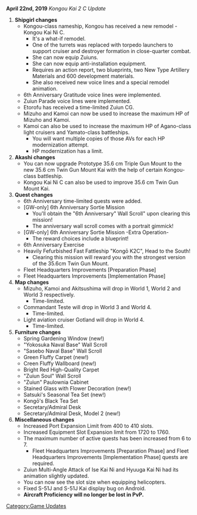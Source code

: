 '''April 22nd, 2019''' ''Kongou Kai 2 C Update''

# '''Shipgirl changes'''
#* Kongou-class nameship, Kongou has received a new remodel - Kongou Kai Ni C.
#** It's a what-if remodel.
#** One of the turrets was replaced with torpedo launchers to support cruiser and destroyer formation in close-quarter combat.
#** She can now equip Zuiuns.
#** She can now equip anti-installation equipment.
#** Requires an action report, two blueprints, two New Type Artillery Materials and 600 development materials.
#** She also received new voice lines and a special remodel animation.
#* 6th Anniversary Gratitude voice lines were implemented.
#* Zuiun Parade voice lines were implemented.
#* Etorofu has received a time-limited Zuiun CG.
#* Mizuho and Kamoi can now be used to increase the maximum HP of Mizuho and Kamoi.
#* Kamoi can also be used to increase the maximum HP of Agano-class light cruisers and Yamato-class battleships.
#** You will want multiple copies of those AVs for each HP modernization attempt.
#** HP modernization has a limit.
# '''Akashi changes'''
#* You can now upgrade Prototype 35.6 cm Triple Gun Mount to the new 35.6 cm Twin Gun Mount Kai with the help of certain Kongou-class battleship.
#* Kongou Kai Ni C can also be used to improve 35.6 cm Twin Gun Mount Kai.
# '''Quest changes'''
#* 6th Anniversary time-limited quests were added.
#* [GW-only] 6th Anniversary Sortie Mission
#** You'll obtain the "6th Anniversary" Wall Scroll" upon clearing this mission!
#** The anniversary wall scroll comes with a portrait gimmick!
#* [GW-only] 6th Anniversary Sortie Mission -Extra Operation-
#** The reward choices include a blueprint!
#* 6th Anniversary Exercise
#* Heavily Fefurbished Fast Fattleship "Kongō K2C", Head to the South!
#** Clearing this mission will reward you with the strongest version of the 35.6cm Twin Gun Mount.
#* Fleet Headquarters Improvements [Preparation Phase]
#* Fleet Headquarters Improvements [Implementation Phase]
# '''Map changes'''
#* Mizuho, Kamoi and Akitsushima will drop in World 1, World 2 and World 3 respectively.
#** Time-limited.
#* Commandant Teste will drop in World 3 and World 4.
#** Time-limited.
#* Light aviation cruiser Gotland will drop in World 4.
#** Time-limited.
# '''Furniture changes'''
#* Spring Gardening Window (new!)
#* "Yokosuka Naval Base" Wall Scroll
#* "Sasebo Naval Base" Wall Scroll
#* Green Fluffy Carpet (new!)
#* Creen Fluffy Wallboard (new!)
#* Bright Red High-Quality Carpet
#* "Zuiun Soul" Wall Scroll
#* "Zuiun" Paulownia Cabinet
#* Stained Glass with Flower Decoration (new!)
#* Satsuki's Seasonal Tea Set (new!)
#* Kongō's Black Tea Set
#* Secretary/Admiral Desk
#* Secretary/Admiral Desk, Model 2 (new!)
# '''Miscellaneous changes'''
#* Increased Port Expansion Limit from 400 to 410 slots.
#* Increased Equipment Slot Expansion limit from 1720 to 1760.
#* The maximum number of active quests has been increased from 6 to 7.
#** Fleet Headquarters Improvements [Preparation Phase] and Fleet Headquarters Improvements [Implementation Phase] quests are required.
#* Zuiun Multi-Angle Attack of Ise Kai Ni and Hyuuga Kai Ni had its animation slightly updated.
#* You can now see the slot size when equipping helicopters.
#* Fixed S-51J and S-51J Kai display bug on Android.
#* '''Aircraft Proficiency will no longer be lost in PvP.'''

[[Category:Game Updates]]